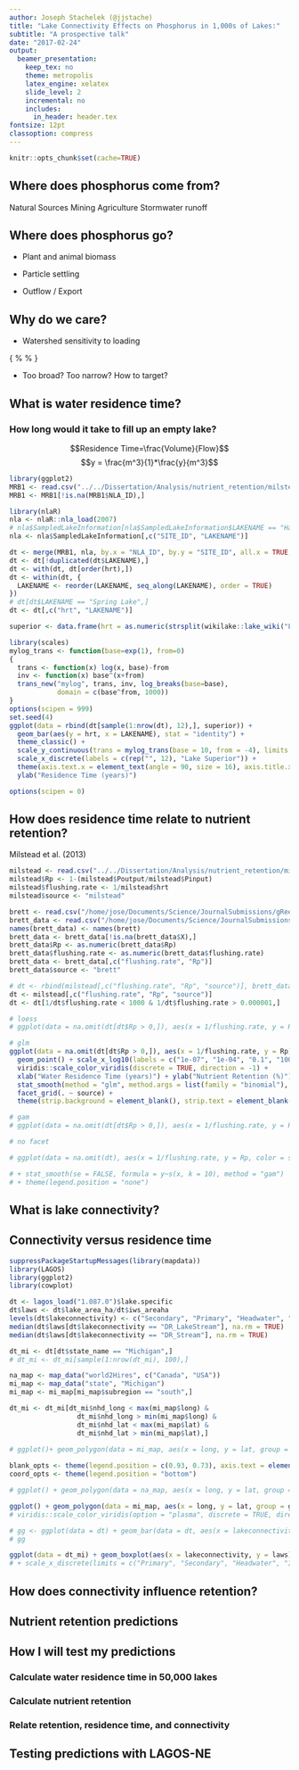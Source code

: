 ```yaml
---
author: Joseph Stachelek (@jjstache)
title: "Lake Connectivity Effects on Phosphorus in 1,000s of Lakes:"
subtitle: "A prospective talk"
date: "2017-02-24"
output:
  beamer_presentation:
    keep_tex: no
    theme: metropolis
    latex_engine: xelatex
    slide_level: 2
    incremental: no
    includes:
      in_header: header.tex
fontsize: 12pt
classoption: compress
---
```


```r
knitr::opts_chunk$set(cache=TRUE)
```

## Where does phosphorus come from?

<!-- We can predict phosphorus loading from land use. -->

\flushleft
\includegraphics[height=83pt]{images/nutrientmontage.png}

\begincols
\begincol{0.3\textwidth}
\flushright
Natural Sources
\endcol
\begincol{0.2\textwidth}
\flushright
Mining
\endcol
\begincol{0.2\textwidth}
\flushright
Agriculture
\endcol
\begincol{0.3\textwidth}
\center
Stormwater runoff
\endcol
\endcols

## Where does phosphorus go? 
<!-- The difference between inputs and outputs is called retention. -->

<!-- We know a lot about the mechanisms of phosphorus processing. For example, we know that phosphorus can end up either being taken up, settled, or exported. We know that all of these processes are dependent to some degree on residence time. Greater retention is associated with longer residence times but we don't know average retention, or its spatial distribution.
-->

\begincols
\begincol{0.5\textwidth}

* Plant and animal biomass

\vspace{1em}

* Particle settling

\vspace{1em}

* Outflow / Export

\endcol
\begincol{0.5\textwidth}
\pause
\center
\vspace{-3.2em}
\primaryprofileblue
\vspace{-1em}
\primaryprofilegreen

\endcol
\endcols

## Why do we care?

<!-- Nutrient retention is important because it says something about potential sensitivity to loading. Should we spend money to reduce loading? -->

* Watershed sensitivity to loading

\center
{
\setlength{\fboxsep}{0pt}%
\setlength{\fboxrule}{1pt}%
\fbox{\includegraphics[width=8.5cm]{images/nwqi.jpg}}
}

* Too broad? Too narrow? How to target?

## What is water residence time?

### How long would it take to fill up an empty lake?

\begincols
\begincol{0.4\textwidth}
$$Residence Time=\frac{Volume}{Flow}$$
\pause
$$y = \frac{m^3}{1}*\frac{y}{m^3}$$
\pause
\endcol
\begincol{0.6\textwidth}
\center
```r
library(ggplot2)
MRB1 <- read.csv("../../Dissertation/Analysis/nutrient_retention/milstead_2013.csv", stringsAsFactors = FALSE)
MRB1 <- MRB1[!is.na(MRB1$NLA_ID),]

library(nlaR)
nla <- nlaR::nla_load(2007)
# nla$SampledLakeInformation[nla$SampledLakeInformation$LAKENAME == "Haynes Reservoir",]
nla <- nla$SampledLakeInformation[,c("SITE_ID", "LAKENAME")]

dt <- merge(MRB1, nla, by.x = "NLA_ID", by.y = "SITE_ID", all.x = TRUE, all.y = FALSE)
dt <- dt[!duplicated(dt$LAKENAME),]
dt <- with(dt, dt[order(hrt),])
dt <- within(dt, {
  LAKENAME <- reorder(LAKENAME, seq_along(LAKENAME), order = TRUE)
})
# dt[dt$LAKENAME == "Spring Lake",]
dt <- dt[,c("hrt", "LAKENAME")]

superior <- data.frame(hrt = as.numeric(strsplit(wikilake::lake_wiki("Lake Superior")[,c("Residence time")], " ")[[1]][1]), LAKENAME = "Lake Superior")

library(scales)
mylog_trans <- function(base=exp(1), from=0) 
{
  trans <- function(x) log(x, base)-from
  inv <- function(x) base^(x+from)
  trans_new("mylog", trans, inv, log_breaks(base=base), 
            domain = c(base^from, 1000))
}
options(scipen = 999)
set.seed(4)
ggplot(data = rbind(dt[sample(1:nrow(dt), 12),], superior)) +
  geom_bar(aes(y = hrt, x = LAKENAME), stat = "identity") +
  theme_classic() +
  scale_y_continuous(trans = mylog_trans(base = 10, from = -4), limits = c(0.0001, 1000), labels = c("5", "1 day", "1 month", "10 years", "1000 years")) +
  scale_x_discrete(labels = c(rep("", 12), "Lake Superior")) +
  theme(axis.text.x = element_text(angle = 90, size = 16), axis.title.x = element_blank(), axis.title = element_text(size = 16), axis.text = element_text(size = 16)) +
  ylab("Residence Time (years)")

options(scipen = 0)

```
\endcol
\endcols


## How does residence time relate to nutrient retention?

<!-- * How does retention vary across the full spectrum of water residence times? -->
<!-- What are the factors that cause a lake of the same residence time to have a different retention? -->

\begincols
\begincol{0.5\textwidth}
\flushright
\footnotesize
<!-- Brett and Benjamin (2008) -->
\endcol
\begincol{0.5\textwidth}
\flushright
\footnotesize
Milstead et al. (2013)
\endcol
\endcols

\center
```r
milstead <- read.csv("../../Dissertation/Analysis/nutrient_retention/milstead_2013.csv")
milstead$Rp <- 1-(milstead$Poutput/milstead$Pinput)
milstead$flushing.rate <- 1/milstead$hrt
milstead$source <- "milstead"

brett <- read.csv("/home/jose/Documents/Science/JournalSubmissions/gReen2O/Vollenweider_lakes_raw.csv", stringsAsFactors = FALSE)
brett_data <- read.csv("/home/jose/Documents/Science/JournalSubmissions/gReen2O/Vollenweider_lakes_raw.csv", stringsAsFactors = FALSE, skip = 4, header = FALSE)
names(brett_data) <- names(brett)
brett_data <- brett_data[!is.na(brett_data$X),]
brett_data$Rp <- as.numeric(brett_data$Rp)
brett_data$flushing.rate <- as.numeric(brett_data$flushing.rate)
brett_data <- brett_data[,c("flushing.rate", "Rp")]
brett_data$source <- "brett"

# dt <- rbind(milstead[,c("flushing.rate", "Rp", "source")], brett_data)
dt <- milstead[,c("flushing.rate", "Rp", "source")]
dt <- dt[1/dt$flushing.rate < 1000 & 1/dt$flushing.rate > 0.000001,]

# loess
# ggplot(data = na.omit(dt[dt$Rp > 0,]), aes(x = 1/flushing.rate, y = Rp)) + geom_point() + scale_x_log10() + viridis::scale_color_viridis(discrete = TRUE, direction = -1) + xlab("Water Residence Time") + stat_smooth(method = "loess", se = FALSE) + facet_grid(. ~ source)

# glm
ggplot(data = na.omit(dt[dt$Rp > 0,]), aes(x = 1/flushing.rate, y = Rp)) +
  geom_point() + scale_x_log10(labels = c("1e-07", "1e-04", "0.1", "100")) +
  viridis::scale_color_viridis(discrete = TRUE, direction = -1) +
  xlab("Water Residence Time (years)") + ylab("Nutrient Retention (%)") +
  stat_smooth(method = "glm", method.args = list(family = "binomial"), se = FALSE) +
  facet_grid(. ~ source) +
  theme(strip.background = element_blank(), strip.text = element_blank())

# gam
# ggplot(data = na.omit(dt[dt$Rp > 0,]), aes(x = 1/flushing.rate, y = Rp)) + geom_point() + scale_x_log10() + viridis::scale_color_viridis(discrete = TRUE, direction = -1) + xlab("Water Residence Time") + stat_smooth(method = "gam", formula = y~s(x, k = 6), se = FALSE) + facet_grid(. ~ source, scales = "free_x")

# no facet

# ggplot(data = na.omit(dt), aes(x = 1/flushing.rate, y = Rp, color = source)) + geom_point() + ylim(0, 1) + scale_x_log10() + viridis::scale_color_viridis(discrete = TRUE, direction = -1) + xlab("Water Residence Time") + stat_smooth(method = "glm", method.args = list(family = "binomial"), se = FALSE)

# + stat_smooth(se = FALSE, formula = y~s(x, k = 10), method = "gam")
# + theme(legend.position = "none")


```

<!-- ```{r echo=FALSE, cache=TRUE, message=FALSE, warning=FALSE, fig.height=2.5, fig.width=5, out.width="200pt"} -->
<!-- library(ggplot2) -->
<!-- MRB1 <- read.csv("../../Dissertation/Analysis/nutrient_retention/milstead_2013.csv") -->
<!-- ggplot(MRB1, aes(x = hrt)) + geom_histogram() + scale_x_log10() + theme_classic() + ylab("Count") + xlab("Water Residence Time (y)") + coord_cartesian(xlim=c(1e-06,1)) + theme(axis.text.x = element_text(size = 16), axis.text = element_text(size = 16), axis.title = element_text(size = 16)) -->

<!-- # hivolumerating <- as.numeric(MRB1$Volume > median(MRB1$Volume)) -->
<!-- # hiflowrating   <- as.numeric(MRB1$FlowM3_yr > median(MRB1$FlowM3_yr)) -->
<!-- # hiflowrating[hiflowrating == 0] <- 2 -->
<!-- # hiflowrating[hiflowrating == 1] <- 4 -->
<!-- #  -->
<!-- # rating <- hiflowrating + hivolumerating -->
<!-- # rating[rating == 3] <- "low" -->
<!-- # rating[rating == 4] <- "high" -->
<!-- # rating[rating == 2 | rating == 5] <- "medium" -->
<!-- # rating <- factor(rating, levels = c("low", "medium", "high")) -->
<!-- #  -->
<!-- # res <- matrix(table(rating) / nrow(MRB1), nrow = 2) -->
<!-- # row.names(res) <- c("low volume", "high volume") -->
<!-- # res <- data.frame(res) -->
<!-- # names(res) <- c("low flow", "high flow") -->

<!-- # plot(MRB1$Volume/MRB1$FlowM3_yr, MRB1$hrt, xlim = c(0, 100), ylim = c(0, 100)) -->
<!-- ``` -->

<!-- ## What is lake connectivity? -->

<!-- Variation within these classes like the number of tributary streams and upstream lakes. --> 

<!-- <!-- \draw [help lines] (0,3) grid (4,-3); -->
<!-- \connectivitydiagram -->


## What is lake connectivity?

\begincols[T]

\begincol{0.33\textwidth}
\vspace{9.5em}
\secondaryprofile
\endcol

\begincol{0.33\textwidth}
\vspace{6em}
\primaryprofile
\endcol

\begincol{0.33\textwidth}
\vspace{2em}
\headwaterprofile
\endcol

\begincol{0.33\textwidth}
\isolatedprofile
\endcol

\endcols

\begin{tikzpicture}
\node at (2,0.5) {\textbf{More Connected}};
\node at (9,0.5) {\textbf{Less Connected}};
\pgfsetarrowsend{latex}
\pgfsetlinewidth{1ex}
\pgfpathmoveto{\pgfpointorigin}
\pgfpathlineto{\pgfpoint{11cm}{0cm}}
\pgfusepath{stroke}
\end{tikzpicture}

## Connectivity versus residence time

\begincols
\begincol{0.6\textwidth}
```r
suppressPackageStartupMessages(library(mapdata))
library(LAGOS)
library(ggplot2)
library(cowplot)

dt <- lagos_load("1.087.0")$lake.specific
dt$laws <- dt$lake_area_ha/dt$iws_areaha
levels(dt$lakeconnectivity) <- c("Secondary", "Primary", "Headwater", "Isolated")
median(dt$laws[dt$lakeconnectivity == "DR_LakeStream"], na.rm = TRUE)
median(dt$laws[dt$lakeconnectivity == "DR_Stream"], na.rm = TRUE)

dt_mi <- dt[dt$state_name == "Michigan",]
# dt_mi <- dt_mi[sample(1:nrow(dt_mi), 100),]

na_map <- map_data("world2Hires", c("Canada", "USA"))
mi_map <- map_data("state", "Michigan")
mi_map <- mi_map[mi_map$subregion == "south",]

dt_mi <- dt_mi[dt_mi$nhd_long < max(mi_map$long) &
                 dt_mi$nhd_long > min(mi_map$long) &
                 dt_mi$nhd_lat < max(mi_map$lat) &
                 dt_mi$nhd_lat > min(mi_map$lat),]
           
# ggplot()+ geom_polygon(data = mi_map, aes(x = long, y = lat, group = group)) + coord_fixed(1.3) + guides(fill = FALSE)

blank_opts <- theme(legend.position = c(0.93, 0.73), axis.text = element_blank(), axis.line = element_blank(), axis.title = element_blank(), axis.ticks = element_blank(), legend.title = element_text(face = "bold"))
coord_opts <- theme(legend.position = "bottom")

# ggplot() + geom_polygon(data = na_map, aes(x = long, y = lat, group = group)) + coord_fixed(1.3, xlim = c(263, 295), ylim = c(34, 49)) + geom_point(size = 0.2, data = dt, aes(x = nhd_long + 360, y = nhd_lat, color = lakeconnectivity)) + guides(fill = FALSE) + guides(colour = guide_legend(override.aes = list(size=10), title = NULL)) + viridis::scale_color_viridis(discrete = TRUE, direction = -1) + map_opts

ggplot() + geom_polygon(data = mi_map, aes(x = long, y = lat, group = group), color = "black", fill = "white") + coord_fixed(1.3) + geom_point(size = 1.2, data = dt_mi[sample(1:nrow(dt_mi), 760),], aes(x = nhd_long, y = nhd_lat, color = lakeconnectivity)) + guides(fill = FALSE) + guides(colour = guide_legend(override.aes = list(size=6), title = "Connectivity \n Class")) + blank_opts + scale_color_brewer(palette = "Set1")
# viridis::scale_color_viridis(option = "plasma", discrete = TRUE, direction = -1) + blank_opts

```

\endcol
\pause
\begincol{0.4\textwidth}
\flushleft
```r
# gg <- ggplot(data = dt) + geom_bar(data = dt, aes(x = lakeconnectivity)) + theme_cowplot() + theme(axis.text.x = element_text(angle = 90, hjust = 1)) + xlab("") + ylab("Count")
# gg

ggplot(data = dt_mi) + geom_boxplot(aes(x = lakeconnectivity, y = laws), outlier.shape = NA) + theme_cowplot() + theme(axis.text.x = element_text(angle = 90, hjust = 1)) + coord_cartesian(ylim = c(0,1)) + xlab("") + ylab("Residence Time (WSLA Ratio)") + geom_label(data = data.frame(x = c(1, 2, 3, 4), y = c(1, 1, 1, 1)), aes(x, y, label = paste0(round(as.numeric(table(dt_mi$lakeconnectivity) / sum(table(dt_mi$lakeconnectivity)) * 100), 0), " %")))
# + scale_x_discrete(limits = c("Primary", "Secondary", "Headwater", "Isolated"))
```
\endcol
\endcols

## How does connectivity influence retention?
\center
\includegraphics[width=7.5cm]{images/conceptual.png}

## Nutrient retention predictions
<!-- \begincols -->
<!-- \begincol{0.33\textwidth} -->
<!-- Loading -->
<!-- \endcol -->
<!-- \begincol{0.33\textwidth} -->
\center
\secondaryprofileplus
\primaryprofileplus

<!-- Greater sedimentation due to less processing of runoff -->
<!-- Greater P rich groundwater inputs -->



<!-- \endcol -->
<!-- \begincol{0.33\textwidth} -->
<!-- \flushright -->
<!-- Losses -->
<!-- \endcol -->
<!-- \endcols -->

<!-- ## Nutrient retention predictions -->

<!-- \hspace{3cm} -->
<!-- \begin{tabularx}{\textwidth}{ l c| K{1.5cm} | C {1.5cm} | C{1.5cm} |} -->
<!-- \multicolumn{2}{c}{} -->
<!-- & \multicolumn{3}{c}{Connectivity} \\ -->
<!-- \multicolumn{2}{c}{} -->
<!--  &  \multicolumn{1}{c}{ -->
<!--  \begin{tikzpicture}[scale=0.2] -->
<!--       \draw [-,ultra thick, cyan] (-1,3) to [out=270,in=180] (0.2,2) to [out=0,in=90] (0,0.3) to [out=90,in=0] (0,-1) to [out=90,in=0] (0.2,-2) to [out=180,in=90] (-1,-3); -->
<!--       \draw[cyan, ultra thick, domain=0:350, smooth cycle, fill=cyan,yshift=20] plot (\x:0.5+rnd*0.25); -->
<!--       \draw[cyan, ultra thick, domain=0:350, smooth cycle, fill=cyan,yshift=-50] plot (\x:0.8+rnd*0.5); -->
<!--     \end{tikzpicture}} -->
<!--  &  \multicolumn{1}{c}{ -->
<!--  \begin{tikzpicture}[scale=0.2] -->
<!--       \draw [-,ultra thick, cyan] (-1,3) to [out=270,in=180] (0.2,2) to [out=0,in=90] (0,0); -->
<!--       \draw[cyan, ultra thick, domain=0:350, smooth cycle, fill=cyan] (0,-3) plot (\x:1+rnd*0.5); -->
<!--   \end{tikzpicture}} -->
<!--  & \multicolumn{1}{c}{ -->
<!--  \begin{tikzpicture}[scale=0.4] -->
<!--       \draw[cyan, ultra thick, domain=0:350, smooth cycle, fill=cyan] plot (\x:1+rnd*0.5); -->
<!--   \end{tikzpicture}} \\ -->
<!-- \cline{3-5} -->
<!-- & \rotatebox[origin=c]{90}{Low} & Low & \cellcolor{darkgreen!30}Low & \cellcolor{darkgreen!75}Medium\\ -->
<!-- \cline{3-5} -->
<!-- \raisebox{-.5\normalbaselineskip}[0pt][0pt]{\rotatebox[origin=c]{90}{Water Residence Time}} & \rotatebox[origin=c]{90}{Medium} & \cellcolor{darkgreen!30}Low & \cellcolor{darkgreen!75}Medium & \cellcolor{darkgreen}High\\ -->
<!-- \cline{3-5} -->
<!-- & \rotatebox[origin=c]{90}{High} & \cellcolor{darkgreen!75}Medium & \cellcolor{darkgreen}High & \cellcolor{darkgreen}High\\ -->
<!-- \cline{3-5} -->
<!-- \end{tabularx} -->

## How I will test my predictions
### Calculate water residence time in 50,000 lakes
\vspace{3em}
\pause

### Calculate nutrient retention
\vspace{3em}
\pause

### Relate retention, residence time, and connectivity
\vspace{3em}

## Testing predictions with LAGOS-NE
\center
\includegraphics[width=8.5cm]{images/lagos_study-extent.png}

<!-- http://www.jpl.nasa.gov/spaceimages/images/largesize/PIA03434_hires.jpg -->

<!-- ## Using Blocks -->

<!-- Consider the example of three different block environments -->
<!-- are pre-defined and may be styled with an optional background color. -->

<!-- <!-- this sets the background -->
<!-- \metroset{block=fill}  -->

<!-- \begin{block}{Default} -->
<!--   Block content. -->
<!-- \end{block} -->

<!-- \begin{alertblock}{Alert} -->
<!--   Block content. -->
<!-- \end{alertblock} -->

<!-- \begin{exampleblock}{Example} -->
<!--   Block content. -->
<!-- \end{exampleblock} -->

<!-- ## What is SPARROW? -->

<!-- \pagecolor{white} -->

<!-- \center -->
<!-- knitr::include_graphics("images/sparrow.png") -->
<!-- ``` -->

<!-- * A spatial not temporal model (operates on mean annual values) -->

<!-- $$wq \sim land use + soils + precipitation + water velocity$$ -->

<!-- * base year is 2002 -->

<!-- ## What is LAGOS? -->

<!-- \center -->
<!-- ```{r lagos_fig, eval=TRUE, echo=FALSE, fig.height=3.0, out.height="180pt"} -->
<!-- knitr::include_graphics("images/lagos_study-extent.png") -->
<!-- ``` -->

<!-- * Approximately 50,000 lakes -->

<!-- ## Previous studies on nutrient retention -->

<!-- \begincols -->
<!-- \begincol{0.5\textwidth} -->
<!-- ```{r echo=FALSE, warning=FALSE, message=FALSE,eval=TRUE, fig.height=4.2, fig.width=4.6} -->
<!-- MRB1 <- read.csv("../../Dissertation/Analysis/nutrient_retention/milstead_2013.csv") -->
<!-- MRB1 <- MRB1[MRB1$hrt > 0,] -->
<!-- gg <- ggplot(MRB1, aes(x=hrt, y=1-(Poutput/Pinput))) + geom_point(color = "grey") + scale_x_log10(labels = c("1e-11", "1e-07", "1e-04", "0.1", "100")) + theme_classic() + xlab("Water Residence Time") + ylab("Rp") + theme(axis.text.x = element_text(size = 16), axis.text = element_text(size = 16), axis.title = element_text(size = 16)) -->

<!-- x <- log(MRB1$hrt) -->
<!-- y <- 1-MRB1$Poutput/MRB1$Pinput -->
<!-- y <- y[x > -Inf] -->
<!-- x <- x[x > -Inf] -->
<!-- dat <- data.frame(cbind(x, y)) -->

<!-- fit <- nls(y~a/(1+exp(-b * (x-c))), start = list(a=1, b=0.3, c= .1)) -->
<!-- # library(mgcv) -->
<!-- # fit <- mgcv::gam(y~s(x), data = dat) -->

<!-- dummy_x <- seq(0.000001, 100, by = 0.1) -->
<!-- preds <- predict(fit, data.frame(x = dummy_x)) -->
<!-- # preds <- preds - min(preds) -->
<!-- preds <- data.frame(x = log(dummy_x), preds = as.numeric(preds)) -->
<!-- # plot(preds$x, preds$preds, ylim = c(0,1)) -->

<!-- gg #+ geom_line(data = preds, aes(x, preds)) + coord_cartesian(xlim = c(1e-6, 10), ylim = c(0, 1)) -->

<!-- ``` -->

<!-- \endcol -->

<!-- \begincol{0.5\textwidth} -->

<!-- ```{r brett_fig, eval=TRUE, echo=FALSE, fig.height=3.0, out.height="140pt"} -->
<!-- knitr::include_graphics("images/brett-2008_fig6.png") -->
<!-- ``` -->
<!-- \endcol -->
<!-- \endcols -->